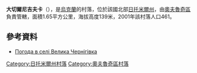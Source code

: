 {{coord|51|17|0|N|28|55|13|E|scale:30000|display=title}}

'''大切爾尼吉夫卡'''（{{lang-uk|Велика Чернігівка}}），是[[烏克蘭|烏克蘭]]的村落，位於該國北部[[日托米爾州|日托米爾州]]，由[[奧夫魯奇區|奧夫魯奇區]]負責管轄，面積1.65平方公里，海拔高度139米，2001年該村落人口461。

==參考資料==
* [http://weather.in.ua/ua/zhitomirskaja/2833 Погода в селі Велика Чернігівка] {{Wayback|url=http://weather.in.ua/ua/zhitomirskaja/2833 |date=20111219161447 }}

{{DEFAULTSORT:Велика Чернігівка}}
[[Category:日托米爾州村落|Category:日托米爾州村落]]
[[Category:奧夫魯奇區村落|Category:奧夫魯奇區村落]]


{{Zhytomyr-geo-stub}}